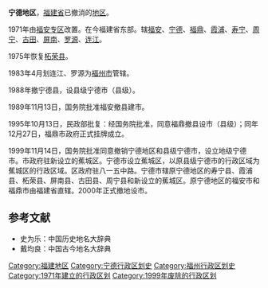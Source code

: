 '''宁德地区'''，[[福建省|福建省]]已撤消的[[地区行政公署|地区]]。

1971年由[[福安专区|福安专区]]改置。在今福建省东部。辖[[福安县|福安]]、[[宁德县|宁德]]、[[福鼎县|福鼎]]、[[霞浦县|霞浦]]、[[寿宁县|寿宁]]、[[周宁县|周宁]]、[[古田县|古田]]、[[屏南县|屏南]]、[[罗源县|罗源]]、[[连江县|连江]]。

1975年恢复[[柘荣县|柘荣县]]。

1983年4月划连江、罗源为[[福州市|福州市]]管辖。

1988年撤宁德县，设县级宁德市（县级）。

1989年11月13日，国务院批准福安撤县建市。

1995年10月13日，民政部批复：经国务院批准，同意福鼎撤县设市（县级）；同年12月27日，福鼎市政府正式挂牌成立。

1999年11月14日，国务院批准同意撤销宁德地区和县级宁德市，设立地级宁德市。市政府驻新设立的蕉城区。宁德市设立蕉城区，以原县级宁德市的行政区域为蕉城区的行政区域。区政府驻八一五中路。宁德市辖原宁德地区的寿宁县、霞浦县、柘荣县、屏南县、古田县、周宁县和新设立的蕉城区。原宁德地区的福安市和福鼎市由福建省直辖。2000年正式撤地设市。

==参考文献==
*史为乐：中国历史地名大辞典
*戴均良：中国古今地名大辞典

{{福建省历史二级政区}}
{{中华人民共和国行政区划小作品}}
{{DEFAULTSORT:P}}
[[Category:福建地区|Category:福建地区]]
[[Category:宁德行政区划史|Category:宁德行政区划史]]
[[Category:福州行政区划史|Category:福州行政区划史]]
[[Category:1971年建立的行政区划|Category:1971年建立的行政区划]]
[[Category:1999年废除的行政区划|Category:1999年废除的行政区划]]